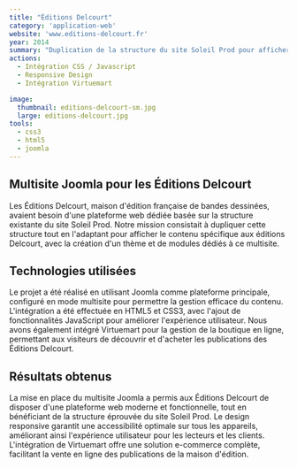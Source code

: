 ```yaml
---
title: "Éditions Delcourt"
category: 'application-web'
website: 'www.editions-delcourt.fr'
year: 2014
summary: "Duplication de la structure du site Soleil Prod pour afficher le contenu spécifique aux éditions Delcourt. Création d'un thème et module dédié à ce multisite."
actions:
  - Intégration CSS / Javascript
  - Responsive Design
  - Intégration Virtuemart

image:
  thumbnail: editions-delcourt-sm.jpg
  large: editions-delcourt.jpg
tools:
  - css3
  - html5
  - joomla
---
```


## Multisite Joomla pour les Éditions Delcourt

Les Éditions Delcourt, maison d'édition française de bandes dessinées, avaient besoin d'une plateforme web dédiée basée sur la structure existante du site Soleil Prod. Notre mission consistait à dupliquer cette structure tout en l'adaptant pour afficher le contenu spécifique aux éditions Delcourt, avec la création d'un thème et de modules dédiés à ce multisite.

## Technologies utilisées

Le projet a été réalisé en utilisant Joomla comme plateforme principale, configuré en mode multisite pour permettre la gestion efficace du contenu. L'intégration a été effectuée en HTML5 et CSS3, avec l'ajout de fonctionnalités JavaScript pour améliorer l'expérience utilisateur. Nous avons également intégré Virtuemart pour la gestion de la boutique en ligne, permettant aux visiteurs de découvrir et d'acheter les publications des Éditions Delcourt.

## Résultats obtenus

La mise en place du multisite Joomla a permis aux Éditions Delcourt de disposer d'une plateforme web moderne et fonctionnelle, tout en bénéficiant de la structure éprouvée du site Soleil Prod. Le design responsive garantit une accessibilité optimale sur tous les appareils, améliorant ainsi l'expérience utilisateur pour les lecteurs et les clients. L'intégration de Virtuemart offre une solution e-commerce complète, facilitant la vente en ligne des publications de la maison d'édition.
